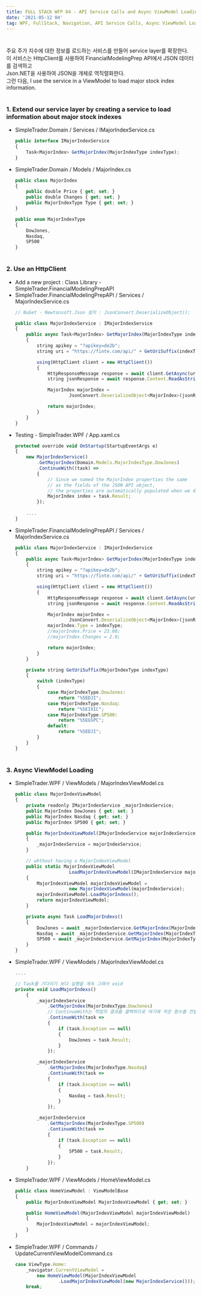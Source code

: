 ```yaml
---
title: FULL STACK WFP 04 - API Service Calls and Async ViewModel Loading
date: '2021-05-12 04'
tag: WPF, FullStack, Navigation, API Service Calls, Async ViewModel Loading
---
```

#
주요 주가 지수에 대한 정보를 로드하는 서비스를 만들어 service layer를 확장한다.  
이 서비스는 HttpClient를 사용하여 FinancialModelingPrep API에서 JSON 데이터를 검색하고  
Json.NET을 사용하여 JSON을 개체로 역직렬화한다.  
그런 다음, I use the service in a ViewModel to load major stock index information.
#
### 1. Extend our service layer by creating a service to load information about major stock indexes
* SimpleTrader.Domain / Services / IMajorIndexService.cs
    ```js
    public interface IMajorIndexService
    {
        Task<MajorIndex> GetMajorIndex(MajorIndexType indexType);
    }
    ```
* SimpleTrader.Domain / Models / MajorIndex.cs
    ```js
    public class MajorIndex
    {
        public double Price { get; set; }
        public double Changes { get; set; }
        public MajorIndexType Type { get; set; }
    }

    public enum MajorIndexType
    {
        DowJones,
        Nasdaq,
        SP500
    }
    ```
#
### 2. Use an HttpClient
* Add a new project : Class Library - SimpleTrader.FinancialModelingPrepAPI
* SimpleTrader.FinancialModelingPrepAPI / Services / MajorIndexService.cs
    ```js
    // NuGet - Newtonsoft.Json 설치 : JsonConvert.DeserializeObject();

    public class MajorIndexService : IMajorIndexService
    {
        public async Task<MajorIndex> GetMajorIndex(MajorIndexType indexType)
        {
            string apikey = "?apikey=de2b";
            string uri = "https://finte.com/api/" + GetUriSuffix(indexType) + apikey;

            using(HttpClient client = new HttpClient())
            {
                HttpResponseMessage response = await client.GetAsync(uri);
                string jsonResponse = await response.Content.ReadAsStringAsync();

                MajorIndex majorIndex = 
                        JsonConvert.DeserializeObject<MajorIndex>(jsonResponse);

                return majorIndex;
            }
        }
    }
    ```
* Testing - SimpleTrader.WPF / App.xaml.cs
    ```js
    protected override void OnStartup(StartupEventArgs e)
    {
        new MajorIndexService()
            .GetMajorIndex(Domain.Models.MajorIndexType.DowJones)
            .ContinueWith((task) =>
            {
                // Since we named the MajorIndex properties the same 
                // as the fields of the JSON API object,
                // the properties are automatically populated when we deserialize.
                MajorIndex index = task.Result;
            });
        
        ....
    }        
    ```
* SimpleTrader.FinancialModelingPrepAPI / Services / MajorIndexService.cs
    ```js
    public class MajorIndexService : IMajorIndexService
    {
        public async Task<MajorIndex> GetMajorIndex(MajorIndexType indexType)
        {
            string apikey = "?apikey=de2b";
            string uri = "https://finte.com/api/" + GetUriSuffix(indexType) + apikey;

            using(HttpClient client = new HttpClient())
            {
                HttpResponseMessage response = await client.GetAsync(uri);
                string jsonResponse = await response.Content.ReadAsStringAsync();

                MajorIndex majorIndex = 
                        JsonConvert.DeserializeObject<MajorIndex>(jsonResponse);
                majorIndex.Type = indexType;
                //majorIndex.Price = 23.00;
                //majorIndex.Changes = 2.0;

                return majorIndex;
            }
        }

        private string GetUriSuffix(MajorIndexType indexType)
        {
            switch (indexType)
            {
                case MajorIndexType.DowJones:
                    return "%5EDJI";
                case MajorIndexType.Nasdaq:
                    return "%5EIXIC";
                case MajorIndexType.SP500:
                    return "%5EGSPC";
                default:
                    return "%5EDJI";
            }
        }
    }
    ```
#
### 3. Async ViewModel Loading
* SimpleTrader.WPF / ViewModels / MajorIndexViewModel.cs
    ```js
    public class MajorIndexViewModel
    {
        private readonly IMajorIndexService _majorIndexService;
        public MajorIndex DowJones { get; set; }
        public MajorIndex Nasdaq { get; set; }
        public MajorIndex SP500 { get; set; }

        public MajorIndexViewModel(IMajorIndexService majorIndexService)
        {
            _majorIndexService = majorIndexService;
        }

        // whthout having a MajorIndexViewModel
        public static MajorIndexViewModel 
                        LoadMajorIndexViewModel(IMajorIndexService majorIndexService)
        {
            MajorIndexViewModel majorIndexViewModel = 
                        new MajorIndexViewModel(majorIndexService);
            majorIndexViewModel.LoadMajorIndexs();
            return majorIndexViewModel;
        }

        private async Task LoadMajorIndexs()
        {
            DowJones = await _majorIndexService.GetMajorIndex(MajorIndexType.DowJones);
            Nasdaq = await _majorIndexService.GetMajorIndex(MajorIndexType.Nasdaq);
            SP500 = await _majorIndexService.GetMajorIndex(MajorIndexType.SP500);
        }
    }
    ```
* SimpleTrader.WPF / ViewModels / MajorIndexViewModel.cs
    ```js
    ....

    // Task를 기다리기 보다 실행을 계속 그래서 void
    private void LoadMajorIndexs()
        {
            _majorIndexService
                .GetMajorIndex(MajorIndexType.DowJones)
                // ContinueWith는 작업의 결과를 콜백하므로 여기에 작은 함수를 전달.
                .ContinueWith(task =>  
                {
                    if (task.Exception == null)
                    {
                        DowJones = task.Result;
                    }
                });

            _majorIndexService
                .GetMajorIndex(MajorIndexType.Nasdaq)
                .ContinueWith(task =>
                {
                    if (task.Exception == null)
                    {
                        Nasdaq = task.Result;
                    }
                });

            _majorIndexService
                .GetMajorIndex(MajorIndexType.SP500)
                .ContinueWith(task =>
                {
                    if (task.Exception == null)
                    {
                        SP500 = task.Result;
                    }
                });
        }
    ```
* SimpleTrader.WPF / ViewModels / HomeViewModel.cs
    ```js
    public class HomeViewModel : ViewModelBase
    {
        public MajorIndexViewModel MajorIndexViewModel { get; set; }

        public HomeViewModel(MajorIndexViewModel majorIndexViewModel)
        {
            MajorIndexViewModel = majorIndexViewModel;
        }        
    }
    ```
* SimpleTrader.WPF / Commands / UpdateCurrentViewModelCommand.cs
    ```js
    case ViewType.Home:
        _navigator.CurrentViewModel = 
            new HomeViewModel(MajorIndexViewModel
                    .LoadMajorIndexViewModel(new MajorIndexService()));
        break;
    ```
